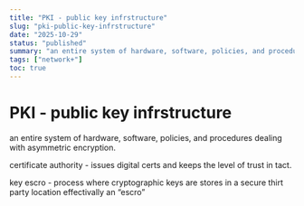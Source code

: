 ```yaml
---
title: "PKI - public key infrstructure"
slug: "pki-public-key-infrstructure"
date: "2025-10-29"
status: "published"
summary: "an entire system of hardware, software, policies, and procedures dealing with asymmetric encryption."
tags: ["network+"]
toc: true
---
```


# PKI - public key infrstructure

an entire system of hardware, software, policies, and procedures dealing with asymmetric encryption. 

certificate authority - issues digital certs and keeps the level of trust in tact. 

key escro - process where cryptographic keys are stores in a secure thirt party location effectivally an “escro”